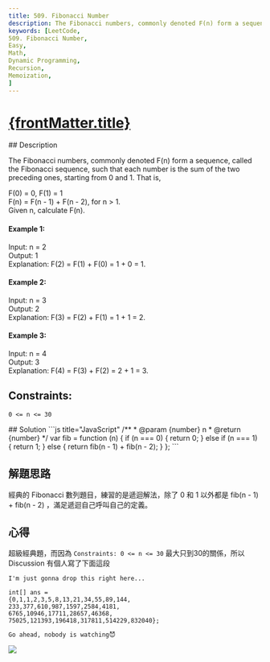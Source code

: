 ```yaml
---
title: 509. Fibonacci Number
description: The Fibonacci numbers, commonly denoted F(n) form a sequence, called the Fibonacci sequence, such that each number is the sum of the two preceding ones, starting from 0 and 1.
keywords: [LeetCode, 
509. Fibonacci Number, 
Easy,
Math,
Dynamic Programming,
Recursion,
Memoization,
]
---
```


# [{frontMatter.title}](https://leetcode.com/problems/fibonacci-number/)


<DifficultyBadge difficulty="Easy" />

<Tabs>
  <TabItem value="description" label="題目描述" default>
    ## Description

The Fibonacci numbers, commonly denoted F(n) form a sequence, called the Fibonacci sequence, such that each number is the sum of the two preceding ones, starting from 0 and 1. That is,

F(0) = 0, F(1) = 1  
F(n) = F(n - 1) + F(n - 2), for n > 1.  
Given n, calculate F(n).


#### Example 1:
Input: n = 2  
Output: 1  
Explanation: F(2) = F(1) + F(0) = 1 + 0 = 1.  

#### Example 2:
Input: n = 3  
Output: 2  
Explanation: F(3) = F(2) + F(1) = 1 + 1 = 2.  

#### Example 3:  
Input: n = 4  
Output: 3  
Explanation: F(4) = F(3) + F(2) = 2 + 1 = 3.



## Constraints:
```
0 <= n <= 30
```
  </TabItem>
  <TabItem value="solution" label="解答">
   ## Solution
```js title="JavaScript"
/**
 * @param {number} n
 * @return {number}
 */
var fib = function (n) {
  if (n === 0) {
    return 0;
  } else if (n === 1) {
    return 1;
  } else {
    return fib(n - 1) + fib(n - 2);
  }
};
```
  </TabItem>
</Tabs>


## 解題思路
經典的 Fibonacci 數列題目，練習的是遞迴解法，除了 0 和 1 以外都是 fib(n - 1) + fib(n - 2) ，滿足遞迴自己呼叫自己的定義。

## 心得
超級經典題，而因為 `Constraints: 0 <= n <= 30` 最大只到30的關係，所以 Discussion 有個人寫了下面這段
```
I'm just gonna drop this right here...

int[] ans = 
{0,1,1,2,3,5,8,13,21,34,55,89,144,
233,377,610,987,1597,2584,4181,
6765,10946,17711,28657,46368,
75025,121393,196418,317811,514229,832040};

Go ahead, nobody is watching😈
```





![](https://media1.tenor.com/m/N_bXE4MWdEMAAAAd/big-brain-markiplier.gif)